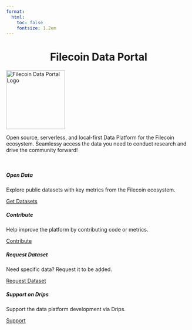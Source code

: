```yaml
---
format:
  html:
    toc: false
    fontsize: 1.2em
---
```


<center>
  <h1 class="fs-1">
    Filecoin Data Portal
  </h1>
</center>

<div class="text-center">
<img src="logo.svg" width="160" class="rounded" alt="Filecoin Data Portal Logo"/>
</div>

Open source, serverless, and local-first Data Platform for the Filecoin ecosystem. Seamlessy access the data you need to conduct research and drive the community forward!

<br>

::: {.grid}

::: {.g-col-lg-6 .g-col-sm-10}
<div class="card card-body">
<h5>Open Data</h5>
<p> Explore public datasets with key metrics from the Filecoin ecosystem. </p>
<a href="/data.html" class="btn btn-secondary">Get Datasets</a>
</div>
:::

::: {.g-col-lg-6 .g-col-sm-10}
<div class="card card-body">
<h5>Contribute</h5>
<p> Help improve the platform by contributing code or metrics. </p>
<a href="https://github.com/davidgasquez/filecoin-data-portal" class="btn btn-secondary">Contribute</a>
</div>
:::

::: {.g-col-lg-6 .g-col-sm-10}
<div class="card card-body">
<h5>Request Dataset</h5>
<p> Need specific data? Request it to be added. </p>
<a href="https://github.com/davidgasquez/filecoin-data-portal/issues/new" class="btn btn-secondary">Request Dataset</a>
</div>
:::

::: {.g-col-lg-6 .g-col-sm-10}
<div class="card card-body">
<h5>Support on Drips</h5>
<p class="card-text"> Support the data platform development via Drips. </p>
<a href="https://www.drips.network/app/projects/github/davidgasquez/filecoin-data-portal" class="btn btn-secondary"> Support </a>
</div>
:::

:::
